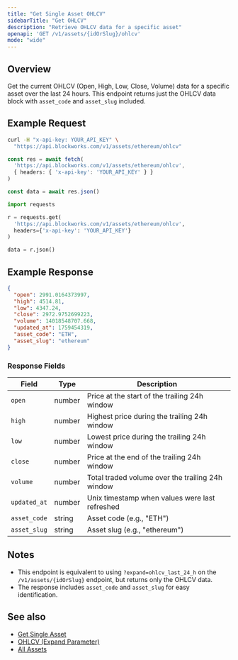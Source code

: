 ```yaml
---
title: "Get Single Asset OHLCV"
sidebarTitle: "Get OHLCV"
description: "Retrieve OHLCV data for a specific asset"
openapi: 'GET /v1/assets/{idOrSlug}/ohlcv'
mode: "wide"
---
```


## Overview

Get the current OHLCV (Open, High, Low, Close, Volume) data for a specific asset over the last 24 hours. This endpoint returns just the OHLCV data block with `asset_code` and `asset_slug` included.

## Example Request

<CodeGroup>

```bash cURL
curl -H "x-api-key: YOUR_API_KEY" \
  "https://api.blockworks.com/v1/assets/ethereum/ohlcv"
```

```typescript TypeScript
const res = await fetch(
  'https://api.blockworks.com/v1/assets/ethereum/ohlcv',
  { headers: { 'x-api-key': 'YOUR_API_KEY' } }
)

const data = await res.json()
```

```python Python
import requests

r = requests.get(
  'https://api.blockworks.com/v1/assets/ethereum/ohlcv',
  headers={'x-api-key': 'YOUR_API_KEY'}
)

data = r.json()
```

</CodeGroup>

## Example Response

```json
{
  "open": 2991.0164373997,
  "high": 4514.81,
  "low": 4347.24,
  "close": 2972.9752699223,
  "volume": 14018548707.668,
  "updated_at": 1759454319,
  "asset_code": "ETH",
  "asset_slug": "ethereum"
}
```

### Response Fields

| Field | Type | Description |
|---|---|---|
| `open` | number | Price at the start of the trailing 24h window |
| `high` | number | Highest price during the trailing 24h window |
| `low` | number | Lowest price during the trailing 24h window |
| `close` | number | Price at the end of the trailing 24h window |
| `volume` | number | Total traded volume over the trailing 24h window |
| `updated_at` | number | Unix timestamp when values were last refreshed |
| `asset_code` | string | Asset code (e.g., "ETH") |
| `asset_slug` | string | Asset slug (e.g., "ethereum") |

## Notes

- This endpoint is equivalent to using `?expand=ohlcv_last_24_h` on the `/v1/assets/{idOrSlug}` endpoint, but returns only the OHLCV data.
- The response includes `asset_code` and `asset_slug` for easy identification.

## See also

- [Get Single Asset](/api-reference/assets/get-single)
- [OHLCV (Expand Parameter)](/api-reference/assets/expand/ohlcv_last_24h)
- [All Assets](/api-reference/assets/list)
